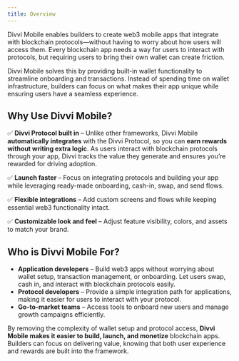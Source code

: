 ```yaml
---
title: Overview
---
```

Divvi Mobile enables builders to create web3 mobile apps that integrate with blockchain protocols—without having to worry about how users will access them. Every blockchain app needs a way for users to interact with protocols, but requiring users to bring their own wallet can create friction.

Divvi Mobile solves this by providing built-in wallet functionality to streamline onboarding and transactions. Instead of spending time on wallet infrastructure, builders can focus on what makes their app unique while ensuring users have a seamless experience.

## Why Use Divvi Mobile?

✅ **Divvi Protocol built in** – Unlike other frameworks, Divvi Mobile **automatically integrates** with the Divvi Protocol, so you can **earn rewards without writing extra logic**. As users interact with blockchain protocols through your app, Divvi tracks the value they generate and ensures you’re rewarded for driving adoption.

✅ **Launch faster** – Focus on integrating protocols and building your app while leveraging ready-made onboarding, cash-in, swap, and send flows.

✅ **Flexible integrations** – Add custom screens and flows while keeping essential web3 functionality intact.

✅ **Customizable look and feel** – Adjust feature visibility, colors, and assets to match your brand.

## Who is Divvi Mobile For?

- **Application developers** – Build web3 apps without worrying about wallet setup, transaction management, or onboarding. Let users swap, cash in, and interact with blockchain protocols easily.
- **Protocol developers** – Provide a simple integration path for applications, making it easier for users to interact with your protocol.
- **Go-to-market teams** – Access tools to onboard new users and manage growth campaigns efficiently.

By removing the complexity of wallet setup and protocol access, **Divvi Mobile makes it easier to build, launch, and monetize** blockchain apps. Builders can focus on delivering value, knowing that both user experience and rewards are built into the framework.



<EditPage editUrl="https://github.com/divvi-xyz/docs/edit/main/docs-template/mobile-framework/overview.mdx" lastModified="2025-08-11T17:41:32.000Z" />
